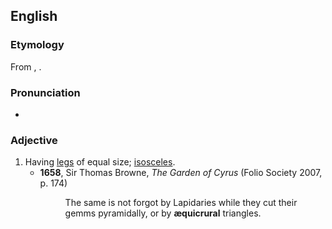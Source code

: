 ==English==

===Etymology===
From {{etyl|la|en}} {{m|la|aequicrurus}}, {{suffix|en||al}}.

===Pronunciation===
* {{IPA|/iːkwɪˈkɹʊəɹəl/|lang=en}}

===Adjective===
{{en-adj|-}}

# Having [[legs]] of equal size; [[isosceles]].
#* '''1658''', Sir Thomas Browne, ''The Garden of Cyrus'' (Folio Society 2007, p. 174)
#*: The same is not forgot by Lapidaries while they cut their gemms pyramidally, or by '''æquicrural''' triangles.